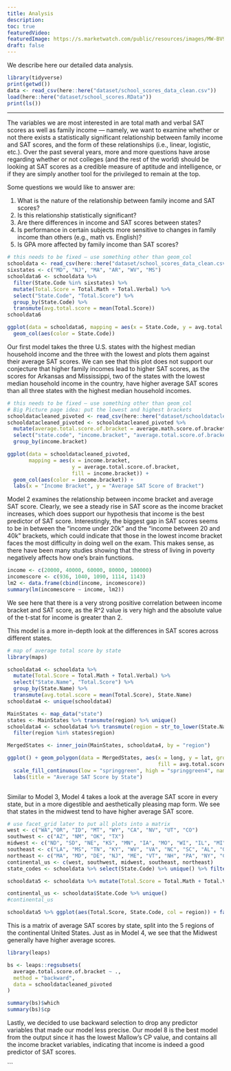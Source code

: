 ```yaml
---
title: Analysis
description:
toc: true
featuredVideo:
featuredImage: https://s.marketwatch.com/public/resources/images/MW-BV988_sat_te_MG_20140305143435.jpg
draft: false
---
```

We describe here our detailed data analysis.

```r
library(tidyverse)
print(getwd())
data <- read_csv(here::here("dataset/school_scores_data_clean.csv"))
load(here::here("dataset/school_scores.RData"))
print(ls())
```

-------
The variables we are most interested in are total math and verbal SAT scores as well as family income — namely, we want to examine whether or not there exists a statistically significant relationship between family income and SAT scores, and the form of these relationships (i.e., linear, logistic, etc.). Over the past several years, more and more questions have arose regarding whether or not colleges (and the rest of the world) should be looking at SAT scores as a credible measure of aptitude and intelligence, or if they are simply another tool for the privileged to remain at the top. 

Some questions we would like to answer are:

1. What is the nature of the relationship between family income and SAT scores?
2. Is this relationship statistically significant?
3. Are there differences in income and SAT scores between states? 
4. Is performance in certain subjects more sensitive to changes in family income than others (e.g., math vs. English)?
5. Is GPA more affected by family income than SAT scores?

```r
# this needs to be fixed — use something other than geom_col
schooldata <- read_csv(here::here("dataset/school_scores_data_clean.csv"))
sixstates <- c("MD", "NJ", "MA", "AR", "WV", "MS")
schooldata6 <- schooldata %>% 
  filter(State.Code %in% sixstates) %>% 
  mutate(Total.Score = Total.Math + Total.Verbal) %>% 
  select("State.Code", "Total.Score") %>% 
  group_by(State.Code) %>% 
  transmute(avg.total.score = mean(Total.Score))
schooldata6

ggplot(data = schooldata6, mapping = aes(x = State.Code, y = avg.total.score, fill = State.Code)) + 
  geom_col(aes(color = State.Code))
```

Our first model takes the three U.S. states with the highest median household income and the three with the lowest and plots them against their average SAT scores. We can see that this plot does not support our conjecture that higher family incomes lead to higher SAT scores, as the scores for Arkansas and Mississippi, two of the states with the lowest median household income in the country, have higher average SAT scores than all three states with the highest median household incomes. 

```r
# this needs to be fixed — use something other than geom_col
# Big Picture page idea: put the lowest and highest brackets
schooldatacleaned_pivoted <- read_csv(here::here("dataset/schooldatacleaned_pivoted.csv"))
schooldatacleaned_pivoted <- schooldatacleaned_pivoted %>% 
  mutate(average.total.score.of.bracket = average.math.score.of.bracket + average.verbal.score.of.bracket) %>% 
  select("state.code", "income.bracket", "average.total.score.of.bracket") %>% 
  group_by(income.bracket) 

ggplot(data = schooldatacleaned_pivoted, 
       mapping = aes(x = income.bracket, 
                     y = average.total.score.of.bracket, 
                     fill = income.bracket)) + 
  geom_col(aes(color = income.bracket)) + 
  labs(x = "Income Bracket", y = "Average SAT Score of Bracket") 
```

Model 2 examines the relationship between income bracket and average SAT score. Clearly, we see a steady rise in SAT score as the income bracket increases, which does support our hypothesis that income is the best predictor of SAT score. Interestingly, the biggest gap in SAT scores seems to be in between the "income under 20k" and the "income between 20 and 40k" brackets, which could indicate that those in the lowest income bracket faces the most difficulty in doing well on the exam. This makes sense, as there have been many studies showing that the stress of living in poverty negatively affects how one's brain functions. 

```r
income <- c(20000, 40000, 60000, 80000, 100000)
incomescore <- c(936, 1040, 1090, 1114, 1143)
lm2 <- data.frame(cbind(income, incomescore))
summary(lm(incomescore ~ income, lm2))
```

We see here that there is a very strong positive correlation between income bracket and SAT score, as the R^2 value is very high and the absolute value of the t-stat for income is greater than 2.



This model is a more in-depth look at the differences in SAT scores across different states. 

```r
# map of average total score by state
library(maps)

schooldata4 <- schooldata %>% 
  mutate(Total.Score = Total.Math + Total.Verbal) %>% 
  select("State.Name", "Total.Score") %>% 
  group_by(State.Name) %>% 
  transmute(avg.total.score = mean(Total.Score), State.Name)
schooldata4 <- unique(schooldata4)

MainStates <- map_data("state")
states <- MainStates %>% transmute(region) %>% unique()
schooldata4 <- schooldata4 %>% transmute(region = str_to_lower(State.Name), avg.total.score) %>% 
  filter(region %in% states$region)

MergedStates <- inner_join(MainStates, schooldata4, by = "region")

ggplot() + geom_polygon(data = MergedStates, aes(x = long, y = lat, group = group, 
                                                 fill = avg.total.score), color = "white") +
  scale_fill_continuous(low = "springgreen", high = "springgreen4", name = "Average SAT Score") + 
  labs(title = "Average SAT Score by State")
                          
```

Similar to Model 3, Model 4 takes a look at the average SAT score in every state, but in a more digestible and aesthetically pleasing map form. We see that states in the midwest tend to have higher average SAT score.

```r
# use facet_grid later to put all plots into a matrix
west <- c("WA","OR", "ID", "MT", "WY", "CA", "NV", "UT", "CO")
southwest <- c("AZ", "NM", "OK", "TX")
midwest <- c("ND", "SD", "NE", "KS", "MN", "IA", "MO", "WI", "IL", "MI", "IN", "OH")
southeast <- c("LA", "MS", "TN", "KY", "WV", "VA", "NC", "SC", "AL", "GA", "FL", "AR")
northeast <- c("MA", "MD", "DE", "NJ", "ME", "VT", "NH", "PA", "NY", "CT", "RI")
continental_us <- c(west, southwest, midwest, southeast, northeast)
state_codes <- schooldata %>% select(State.Code) %>% unique() %>% filter(State.Code %in% continental_us)

schooldata5 <- schooldata %>% mutate(Total.Score = Total.Math + Total.Verbal) %>% select("State.Code", "Total.Score", "Year") %>% add_column(region = NA) %>% mutate(region = ifelse(State.Code %in% west, "West", region)) %>% mutate(region = ifelse(State.Code %in% southwest, "Southwest", region)) %>% mutate(region = ifelse(State.Code %in% midwest, "Midwest", region)) %>% mutate(region = ifelse(State.Code %in% southeast, "Southeast", region)) %>% mutate(region = ifelse(State.Code %in% northeast, "Northeast", region)) %>% group_by(region) %>% mutate(region = ifelse(!State.Code %in% continental_us, "Noncontiguous", region))

continental_us <- schooldata$State.Code %>% unique()
#continental_us

schooldata5 %>% ggplot(aes(Total.Score, State.Code, col = region)) + facet_wrap(~region, scales = "free") + geom_point()
```

This is a matrix of average SAT scores by state, split into the 5 regions of the continental United States. Just as in Model 4, we see that the Midwest generally have higher average scores. 

```r
library(leaps)

bs <- leaps::regsubsets(
  average.total.score.of.bracket ~ .,
  method = "backward",
  data = schooldatacleaned_pivoted
)

summary(bs)$which
summary(bs)$cp

```

Lastly, we decided to use backward selection to drop any predictor variables that made our model less precise. Our model 8 is the best model from the output since it has the lowest Mallow's CP value, and contains all the income bracket variables, indicating that income is indeed a good predictor of SAT scores. 

```